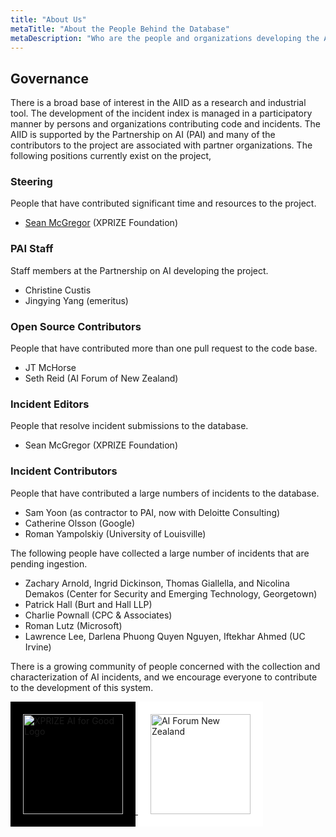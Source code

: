 ```yaml
---
title: "About Us"
metaTitle: "About the People Behind the Database"
metaDescription: "Who are the people and organizations developing the AIID?"
---
```


## Governance

There is a broad base of interest in the AIID as a research and industrial tool. The development of the incident index is managed in a participatory manner by persons and organizations contributing code and incidents. The AIID is supported by the Partnership on AI (PAI) and many of the contributors to the project are associated with partner organizations. The following positions currently exist on the project,

### Steering

People that have contributed significant time and resources to the project.

* [Sean McGregor](https://seanbmcgregor.com/) (XPRIZE Foundation)

### PAI Staff

Staff members at the Partnership on AI developing the project.

* Christine Custis
* Jingying Yang (emeritus)

### Open Source Contributors

People that have contributed more than one pull request to the code base.

* JT McHorse
* Seth Reid (AI Forum of New Zealand)

### Incident Editors

People that resolve incident submissions to the database.

* Sean McGregor (XPRIZE Foundation)

### Incident Contributors

People that have contributed a large numbers of incidents to the database.

* Sam Yoon (as contractor to PAI, now with Deloitte Consulting)
* Catherine Olsson (Google)
* Roman Yampolskiy (University of Louisville)

The following people have collected a large number of incidents that are pending ingestion.

* Zachary Arnold, Ingrid Dickinson, Thomas Giallella, and Nicolina Demakos (Center for Security and Emerging Technology, Georgetown)
* Patrick Hall (Burt and Hall LLP)
* Charlie Pownall (CPC & Associates)
* Roman Lutz (Microsoft)
* Lawrence Lee, Darlena Phuong Quyen Nguyen, Iftekhar Ahmed (UC Irvine)

There is a growing community of people concerned with the collection and characterization of AI incidents, and we encourage everyone to contribute to the development of this system.

<a href="https://xprize.org/aiforgood">
<img
     src="/images/AI4G-Logo-Inline-White.png"
     alt="XPRIZE AI for Good Logo"
     style="background-color:black;padding:20px;width: 160px;" />
</a>

<a href="https://aiforum.org.nz/">
<img
     src="/images/AI-Forum-Logo_MAORI_HOR_RGB_100high.jpg"
     alt="AI Forum New Zealand"
     style="background-color:white;padding:20px;width: 160px;" />
</a>
